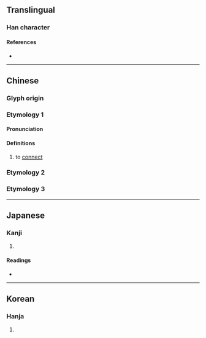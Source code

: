 {{character info/new}}
==Translingual==

===Han character===
{{Han char|rn=32|rad=土|as=04|sn=7|four=21104|canj=PPG|ids=⿱比土}}

====References====
* {{Han ref|kx=0226.020|dkj=04933|dj=0461.010|hdz=10422.080|uh=5752|ud=22354|bh=CAAF|bd=51887}}

----

==Chinese==
{{zh-forms}}

===Glyph origin===
{{Han etym}}

===Etymology 1===

====Pronunciation====
{{zh-pron
|m=bì
|c=bai6,bei2
|mc=y
|oc=y
|ma=
|cat=v
}}

====Definitions====
{{zh-hanzi}}

# to [[connect]]

===Etymology 2===
{{zh-see|陛|v}}

===Etymology 3===
{{zh-see|壁|ss}}

----

==Japanese==

===Kanji===
{{ja-kanji|grade=|rs=土04}}

# {{defn|lang=ja|sort=土04}}

====Readings====
* {{ja-readings|on=[[ひ]] (hi), [[び]] (bi)|kun=[[きじはし]] (kijihashi)}}

----

==Korean==

===Hanja===
{{ko-hanja|hangeul=비|rv=bi|mr=pi}}

# {{defn|lang=ko|sort=土04}}